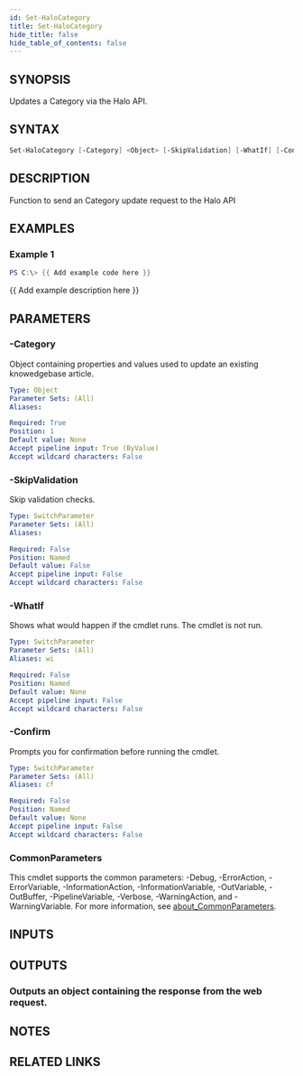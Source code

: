```yaml
---
id: Set-HaloCategory
title: Set-HaloCategory
hide_title: false
hide_table_of_contents: false
---
```


## SYNOPSIS

Updates a Category via the Halo API.

## SYNTAX

```powershell
Set-HaloCategory [-Category] <Object> [-SkipValidation] [-WhatIf] [-Confirm] [<CommonParameters>]
```

## DESCRIPTION

Function to send an Category update request to the Halo API

## EXAMPLES

### Example 1

```powershell
PS C:\> {{ Add example code here }}
```

{{ Add example description here }}

## PARAMETERS

### -Category

Object containing properties and values used to update an existing knowedgebase article.

```yaml
Type: Object
Parameter Sets: (All)
Aliases:

Required: True
Position: 1
Default value: None
Accept pipeline input: True (ByValue)
Accept wildcard characters: False
```

### -SkipValidation

Skip validation checks.

```yaml
Type: SwitchParameter
Parameter Sets: (All)
Aliases:

Required: False
Position: Named
Default value: False
Accept pipeline input: False
Accept wildcard characters: False
```

### -WhatIf

Shows what would happen if the cmdlet runs.
The cmdlet is not run.

```yaml
Type: SwitchParameter
Parameter Sets: (All)
Aliases: wi

Required: False
Position: Named
Default value: None
Accept pipeline input: False
Accept wildcard characters: False
```

### -Confirm

Prompts you for confirmation before running the cmdlet.

```yaml
Type: SwitchParameter
Parameter Sets: (All)
Aliases: cf

Required: False
Position: Named
Default value: None
Accept pipeline input: False
Accept wildcard characters: False
```

### CommonParameters

This cmdlet supports the common parameters: -Debug, -ErrorAction, -ErrorVariable, -InformationAction, -InformationVariable, -OutVariable, -OutBuffer, -PipelineVariable, -Verbose, -WarningAction, and -WarningVariable. For more information, see [about_CommonParameters](http://go.microsoft.com/fwlink/?LinkID=113216).

## INPUTS

## OUTPUTS

### Outputs an object containing the response from the web request.

## NOTES

## RELATED LINKS
